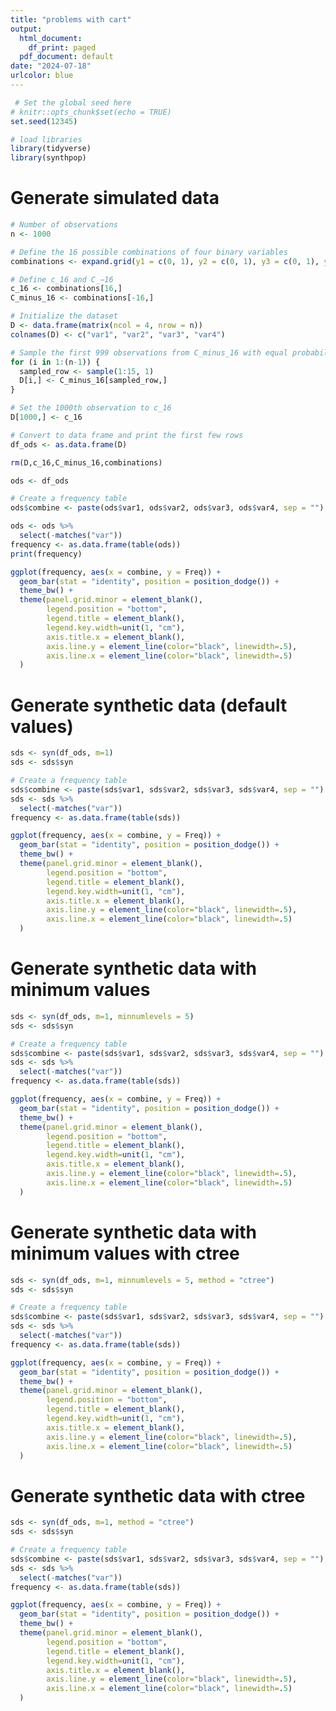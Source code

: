 ```yaml
---
title: "problems with cart"
output:
  html_document:
    df_print: paged
  pdf_document: default
date: "2024-07-18"
urlcolor: blue
---
```


```r

 # Set the global seed here
# knitr::opts_chunk$set(echo = TRUE)
set.seed(12345)

# load libraries
library(tidyverse)
library(synthpop)
```

# Generate simulated data
```r

# Number of observations
n <- 1000

# Define the 16 possible combinations of four binary variables
combinations <- expand.grid(y1 = c(0, 1), y2 = c(0, 1), y3 = c(0, 1), y4 = c(0, 1))

# Define c_16 and C_−16
c_16 <- combinations[16,]
C_minus_16 <- combinations[-16,]

# Initialize the dataset
D <- data.frame(matrix(ncol = 4, nrow = n))
colnames(D) <- c("var1", "var2", "var3", "var4")

# Sample the first 999 observations from C_minus_16 with equal probability
for (i in 1:(n-1)) {
  sampled_row <- sample(1:15, 1)
  D[i,] <- C_minus_16[sampled_row,]
}

# Set the 1000th observation to c_16
D[1000,] <- c_16

# Convert to data frame and print the first few rows
df_ods <- as.data.frame(D)

rm(D,c_16,C_minus_16,combinations)

ods <- df_ods

# Create a frequency table
ods$combine <- paste(ods$var1, ods$var2, ods$var3, ods$var4, sep = "")

ods <- ods %>%
  select(-matches("var"))
frequency <- as.data.frame(table(ods))
print(frequency)

ggplot(frequency, aes(x = combine, y = Freq)) +
  geom_bar(stat = "identity", position = position_dodge()) +
  theme_bw() +
  theme(panel.grid.minor = element_blank(), 
        legend.position = "bottom",
        legend.title = element_blank(),
        legend.key.width=unit(1, "cm"),
        axis.title.x = element_blank(),
        axis.line.y = element_line(color="black", linewidth=.5),
        axis.line.x = element_line(color="black", linewidth=.5)
  )
```

# Generate synthetic data (default values)

```r
sds <- syn(df_ods, m=1)
sds <- sds$syn

# Create a frequency table
sds$combine <- paste(sds$var1, sds$var2, sds$var3, sds$var4, sep = "")
sds <- sds %>%
  select(-matches("var"))
frequency <- as.data.frame(table(sds))

ggplot(frequency, aes(x = combine, y = Freq)) +
  geom_bar(stat = "identity", position = position_dodge()) +
  theme_bw() +
  theme(panel.grid.minor = element_blank(), 
        legend.position = "bottom",
        legend.title = element_blank(),
        legend.key.width=unit(1, "cm"),
        axis.title.x = element_blank(),
        axis.line.y = element_line(color="black", linewidth=.5),
        axis.line.x = element_line(color="black", linewidth=.5)
  )
```

# Generate synthetic data with minimum values
```r
sds <- syn(df_ods, m=1, minnumlevels = 5)
sds <- sds$syn

# Create a frequency table
sds$combine <- paste(sds$var1, sds$var2, sds$var3, sds$var4, sep = "")
sds <- sds %>%
  select(-matches("var"))
frequency <- as.data.frame(table(sds))

ggplot(frequency, aes(x = combine, y = Freq)) +
  geom_bar(stat = "identity", position = position_dodge()) +
  theme_bw() +
  theme(panel.grid.minor = element_blank(), 
        legend.position = "bottom",
        legend.title = element_blank(),
        legend.key.width=unit(1, "cm"),
        axis.title.x = element_blank(),
        axis.line.y = element_line(color="black", linewidth=.5),
        axis.line.x = element_line(color="black", linewidth=.5)
  )
```


# Generate synthetic data with minimum values with ctree
```r
sds <- syn(df_ods, m=1, minnumlevels = 5, method = "ctree")
sds <- sds$syn

# Create a frequency table
sds$combine <- paste(sds$var1, sds$var2, sds$var3, sds$var4, sep = "")
sds <- sds %>%
  select(-matches("var"))
frequency <- as.data.frame(table(sds))

ggplot(frequency, aes(x = combine, y = Freq)) +
  geom_bar(stat = "identity", position = position_dodge()) +
  theme_bw() +
  theme(panel.grid.minor = element_blank(), 
        legend.position = "bottom",
        legend.title = element_blank(),
        legend.key.width=unit(1, "cm"),
        axis.title.x = element_blank(),
        axis.line.y = element_line(color="black", linewidth=.5),
        axis.line.x = element_line(color="black", linewidth=.5)
  )
```

# Generate synthetic data with ctree
```r
sds <- syn(df_ods, m=1, method = "ctree")
sds <- sds$syn

# Create a frequency table
sds$combine <- paste(sds$var1, sds$var2, sds$var3, sds$var4, sep = "")
sds <- sds %>%
  select(-matches("var"))
frequency <- as.data.frame(table(sds))

ggplot(frequency, aes(x = combine, y = Freq)) +
  geom_bar(stat = "identity", position = position_dodge()) +
  theme_bw() +
  theme(panel.grid.minor = element_blank(), 
        legend.position = "bottom",
        legend.title = element_blank(),
        legend.key.width=unit(1, "cm"),
        axis.title.x = element_blank(),
        axis.line.y = element_line(color="black", linewidth=.5),
        axis.line.x = element_line(color="black", linewidth=.5)
  )
```
